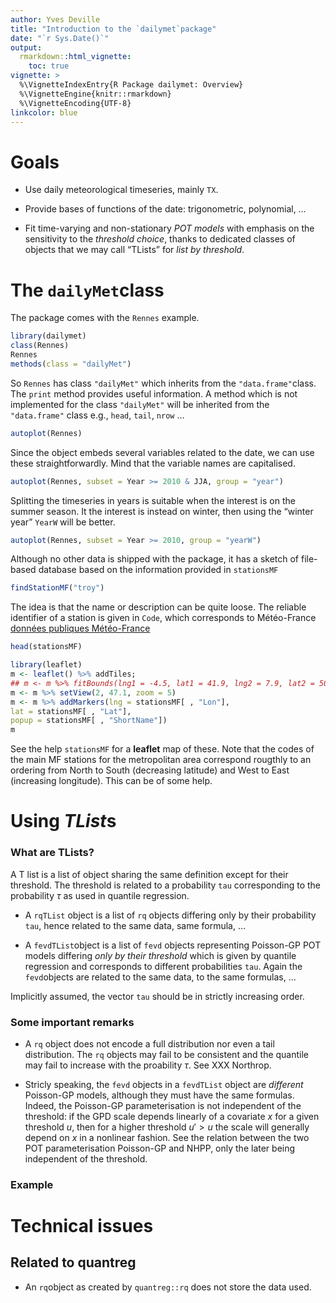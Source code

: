 ```yaml
---
author: Yves Deville
title: "Introduction to the `dailymet`package"
date: "`r Sys.Date()`"
output:
  rmarkdown::html_vignette:
    toc: true
vignette: >
  %\VignetteIndexEntry{R Package dailymet: Overview}
  %\VignetteEngine{knitr::rmarkdown}
  %\VignetteEncoding{UTF-8}
linkcolor: blue
---
```


# Goals

- Use daily meteorological timeseries, mainly `TX`. 

- Provide bases of functions of the date: trigonometric, polynomial, ...

- Fit time-varying and non-stationary *POT models* with emphasis on
the sensitivity to the *threshold choice*, thanks to dedicated classes
of objects that we may call "TLists" for *list by threshold*.


# The `dailyMet`class

The package comes with the `Rennes` example.

```r
library(dailymet)
class(Rennes)
Rennes
methods(class = "dailyMet")
```

So `Rennes` has class `"dailyMet"` which inherits from the
`"data.frame"`class. The `print` method provides useful information. A
method which is not implemented for the class `"dailyMet"` will be
inherited from the `"data.frame"` class e.g., `head`, `tail`, `nrow`
...


```r
autoplot(Rennes)

```

Since the object embeds several variables related to the date, we can
use these straightforwardly. Mind that the variable names are
capitalised.

```r
autoplot(Rennes, subset = Year >= 2010 & JJA, group = "year")

```
Splitting the timeseries in years is suitable when the interest is on
the summer season. It the interest is instead on winter, then using 
the "winter year" `YearW` will be better.


```r
autoplot(Rennes, subset = Year >= 2010, group = "yearW")

```

Although no other data is shipped with the package, it has a sketch 
of file-based database based on the information provided in 
`stationsMF`

```r
findStationMF("troy")
```

The idea is that the name or description can be quite loose. The
reliable identifier of a station is given in `Code`, which corresponds
to Météo-France [données publiques
Météo-France](https://donneespubliques.meteofrance.fr/)


```r
head(stationsMF)
```

```r
library(leaflet)
m <- leaflet() %>% addTiles;
## m <- m %>% fitBounds(lng1 = -4.5, lat1 = 41.9, lng2 = 7.9, lat2 = 50.8)
m <- m %>% setView(2, 47.1, zoom = 5)
m <- m %>% addMarkers(lng = stationsMF[ , "Lon"],
lat = stationsMF[ , "Lat"],
popup = stationsMF[ , "ShortName"])
m
```

See the help `stationsMF` for a **leaflet** map of these. Note that
the codes of the main MF stations for the metropolitan area correspond
rougthly to an ordering from North to South (decreasing latitude) and
West to East (increasing longitude). This can be of some help.

# Using *TList*s

### What are TLists?

A T list is a list of object sharing the same definition except for
their threshold. The threshold is related to a probability `tau`
corresponding to the probability  $\tau$ as used in quantile regression.

- A `rqTList` object is a list of `rq` objects differing only by their
probability `tau`, hence related to the same data, same formula, ...

- A `fevdTList`object is a list of `fevd` objects representing
  Poisson-GP POT models differing *only by their threshold* which is
  given by quantile regression and corresponds to different
  probabilities `tau`. Again the `fevd`objects are related to the same
  data, to the same formulas, ...
  
Implicitly assumed, the vector `tau` should be in strictly increasing
order.

### Some important remarks

- A `rq` object does not encode a full distribution nor even a tail
  distribution. The `rq` objects may fail to be consistent and the
  quantile may fail to increase with the proability $\tau$. See XXX
  Northrop.

- Stricly speaking, the `fevd` objects in a `fevdTList` object are
  *different* Poisson-GP models, although they must have the same
  formulas. Indeed, the Poisson-GP parameterisation is not independent
  of the threshold: if the GPD scale depends linearly of a covariate
  $x$ for a given threshold $u$, then for a higher threshold $u'>u$
  the scale will generally depend on $x$ in a nonlinear fashion. See
  the relation between the two POT parameterisation Poisson-GP and
  NHPP, only the later being independent of the threshold.

### Example




# Technical issues

## Related to **quantreg**

- An `rq`object as created by `quantreg::rq` does not store the data
  used.
